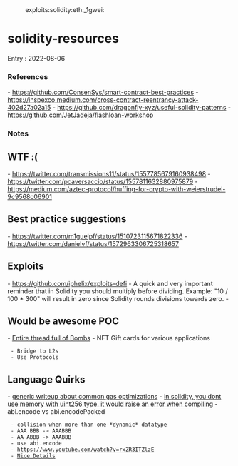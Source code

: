 :exploits:solidity:eth:_1gwei:

= solidity-resources =

Entry : 2022-08-06

=== References ===
- https://github.com/ConsenSys/smart-contract-best-practices
- https://inspexco.medium.com/cross-contract-reentrancy-attack-402d27a02a15
- https://github.com/dragonfly-xyz/useful-solidity-patterns
- https://github.com/JetJadeja/flashloan-workshop

=== Notes ===

== WTF :( ==
- https://twitter.com/transmissions11/status/1557785679160938498
- https://twitter.com/pcaversaccio/status/1557811632880975879
- https://medium.com/aztec-protocol/huffing-for-crypto-with-weierstrudel-9c9568c06901

== Best practice suggestions ==
- https://twitter.com/m1guelpf/status/1510723115671822336
- https://twitter.com/danielvf/status/1572963306725318657

== Exploits ==
- https://github.com/iphelix/exploits-defi
- A quick and very important reminder that in Solidity you should multiply before dividing. Example: "10 / 100 * 300" will result in zero since Solidity rounds divisions towards zero.
- 

== Would be awesome POC ==
- [[https://twitter.com/w1nt3r_eth/status/1538229135897554944 | Entire thread full of Bombs]]
- NFT Gift cards for various applications
  - Bridge to L2s
  - Use Protocols

== Language Quirks ==
- [[https://forum.openzeppelin.com/t/a-collection-of-gas-optimisation-tricks/19966/3|generic writeup about common gas optimizations]]
- [[https://twitter.com/Vinicius_Rod/status/1558120271361499136|in solidity, you dont use memory with uint256 type. it would raise an error when compiling]]
- abi.encode vs abi.encodePacked
  - collision when more than one *dynamic* datatype
  - AAA BBB -> AAABBB
  - AA ABBB -> AAABBB
  - use abi.encode
  - https://www.youtube.com/watch?v=rxZR3ITZlzE
  - [[https://forum.openzeppelin.com/t/abi-encode-vs-abi-encodepacked/2948/2|Nice Details]]
